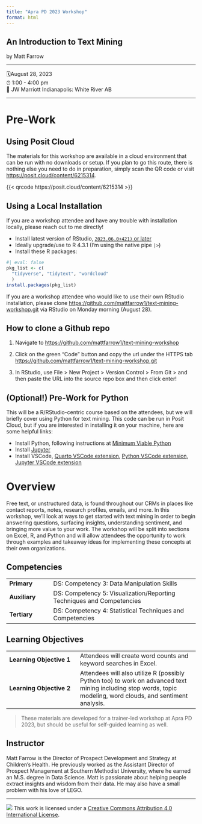 ```yaml
---
title: "Apra PD 2023 Workshop"
format: html
---
```


## An Introduction to Text Mining

by Matt Farrow

------------------------------------------------------------------------

🗓️August 28, 2023\
⏰ 1:00 - 4:00 pm\
🏨 JW Marriott Indianapolis: White River AB\

------------------------------------------------------------------------

# Pre-Work

## Using Posit Cloud

The materials for this workshop are available in a cloud environment that can be run with no downloads or setup. If you plan to go this route, there is nothing else you need to do in preparation, simply scan the QR code or visit <https://posit.cloud/content/6215314>.

{{< qrcode https://posit.cloud/content/6215314 >}}

## Using a Local Installation

If you are a workshop attendee and have any trouble with installation locally, please reach out to me directly!

-   Install latest version of RStudio, [`2023.06.0+421)` or later](https://posit.co/products/open-source/rstudio/)
-   Ideally upgrade/use to R 4.3.1 (I'm using the native pipe `|>`)
-   Install these R packages:

```r
#| eval: false
pkg_list <- c(
  "tidyverse", "tidytext", "wordcloud"
  )
install.packages(pkg_list)
```

::: callout-tip
If you are a workshop attendee who would like to use their own RStudio installation, please clone <https://github.com/mattfarrow1/text-mining-workshop.git> via RStudio on Monday morning (August 28).
:::

::: {.callout-caution collapse="true"}
## How to clone a Github repo

1.  Navigate to <https://github.com/mattfarrow1/text-mining-workshop>

2.  Click on the green "Code" button and copy the url under the HTTPS tab <https://github.com/mattfarrow1/text-mining-workshop.git>

3.  In RStudio, use File \> New Project \> Version Control \> From Git \> and then paste the URL into the source repo box and then click enter!
:::

::: {.callout-caution collapse="true"}
## (Optional!) Pre-Work for Python

This will be a R/RStudio-centric course based on the attendees, but we will briefly cover using Python for text mining. This code can be run in Posit Cloud, but if you are interested in installing it on your machine, here are some helpful links:

-   Install Python, following instructions at [Minimum Viable Python](https://solutions.rstudio.com/python/minimum-viable-python/installing-python/)
-   Install [Jupyter](https://quarto.org/docs/computations/python.html#installation)
-   Install VSCode, [Quarto VSCode extension](https://marketplace.visualstudio.com/items?itemName=quarto.quarto), [Python VSCode extension](https://marketplace.visualstudio.com/items?itemName=ms-python.python), [Jupyter VSCode extension](https://open-vsx.org/extension/ms-toolsai/jupyter)
:::

# Overview

Free text, or unstructured data, is found throughout our CRMs in places like contact reports, notes, research profiles, emails, and more. In this workshop, we'll look at ways to get started with text mining in order to begin answering questions, surfacing insights, understanding sentiment, and bringing more value to your work. The workshop will be split into sections on Excel, R, and Python and will allow attendees the opportunity to work through examples and takeaway ideas for implementing these concepts at their own organizations.

## Competencies

|               |                                                                       |
|-----------------|-------------------------------------------------------|
| **Primary**   | DS: Competency 3: Data Manipulation Skills                            |
| **Auxiliary** | DS: Competency 5: Visualization/Reporting Techniques and Competencies |
| **Tertiary**  | DS: Competency 4: Statistical Techniques and Competencies             |

## Learning Objectives

|                          |                                                                                                                                                                |
|---------------------------|---------------------------------------------|
| **Learning Objective 1** | Attendees will create word counts and keyword searches in Excel.                                                                                               |
| **Learning Objective 2** | Attendees will also utilize R (possibly Python too) to work on advanced text mining including stop words, topic modeling, word clouds, and sentiment analysis. |

> These materials are developed for a trainer-led workshop at Apra PD 2023, but should be useful for self-guided learning as well.

## Instructor

Matt Farrow is the Director of Prospect Development and Strategy at Children's Health. He previously worked as the Assistant Director of Prospect Management at Southern Methodist University, where he earned an M.S. degree in Data Science. Matt is passionate about helping people extract insights and wisdom from their data. He may also have a small problem with his love of LEGO.

------------------------------------------------------------------------

![](https://i.creativecommons.org/l/by/4.0/88x31.png) This work is licensed under a [Creative Commons Attribution 4.0 International License](https://creativecommons.org/licenses/by/4.0/).
